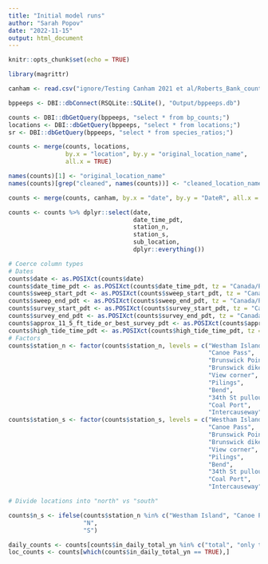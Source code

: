 ```yaml
---
title: "Initial model runs"
author: "Sarah Popov"
date: "2022-11-15"
output: html_document
---
```


```r
knitr::opts_chunk$set(echo = TRUE)

library(magrittr)

canham <- read.csv("ignore/Testing Canham 2021 et al/Roberts_Bank_counts_and_correlates_(1991-2019).csv")

bppeeps <- DBI::dbConnect(RSQLite::SQLite(), "Output/bppeeps.db")

counts <- DBI::dbGetQuery(bppeeps, "select * from bp_counts;")
locations <- DBI::dbGetQuery(bppeeps, "select * from locations;")
sr <- DBI::dbGetQuery(bppeeps, "select * from species_ratios;")

counts <- merge(counts, locations,
                by.x = "location", by.y = "original_location_name",
                all.x = TRUE)

names(counts)[1] <- "original_location_name"
names(counts)[grep("cleaned", names(counts))] <- "cleaned_location_name"

counts <- merge(counts, canham, by.x = "date", by.y = "DateR", all.x = TRUE)

counts <- counts %>% dplyr::select(date, 
                                   date_time_pdt,
                                   station_n,
                                   station_s,
                                   sub_location, 
                                   dplyr::everything())

# Coerce column types
# Dates
counts$date <- as.POSIXct(counts$date)
counts$date_time_pdt <- as.POSIXct(counts$date_time_pdt, tz = "Canada/Pacific")
counts$sweep_start_pdt <- as.POSIXct(counts$sweep_start_pdt, tz = "Canada/Pacific")
counts$sweep_end_pdt <- as.POSIXct(counts$sweep_end_pdt, tz = "Canada/Pacific")
counts$survey_start_pdt <- as.POSIXct(counts$survey_start_pdt, tz = "Canada/Pacific")
counts$survey_end_pdt <- as.POSIXct(counts$survey_end_pdt, tz = "Canada/Pacific")
counts$approx_11_5_ft_tide_or_best_survey_pdt <- as.POSIXct(counts$approx_11_5_ft_tide_or_best_survey_pdt, tz = "Canada/Pacific")
counts$high_tide_time_pdt <- as.POSIXct(counts$high_tide_time_pdt, tz = "Canada/Pacific")
# Factors
counts$station_n <- factor(counts$station_n, levels = c("Westham Island", 
                                                        "Canoe Pass",
                                                        "Brunswick Point",
                                                        "Brunswick dike",
                                                        "View corner",
                                                        "Pilings",
                                                        "Bend",
                                                        "34th St pullout",
                                                        "Coal Port",
                                                        "Intercauseway"))
counts$station_s <- factor(counts$station_s, levels = c("Westham Island", 
                                                        "Canoe Pass",
                                                        "Brunswick Point",
                                                        "Brunswick dike",
                                                        "View corner",
                                                        "Pilings",
                                                        "Bend",
                                                        "34th St pullout",
                                                        "Coal Port",
                                                        "Intercauseway"))

# Divide locations into "north" vs "south"

counts$n_s <- ifelse(counts$station_n %in% c("Westham Island", "Canoe Pass", "Brunswick Point", "Brunswick dike", "View corner", "Pilings", "Bend"), 
                     "N",
                     "S")

daily_counts <- counts[counts$in_daily_total_yn %in% c("total", "only total"),]
loc_counts <- counts[which(counts$in_daily_total_yn == TRUE),]
```




